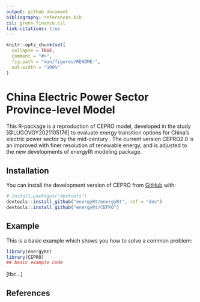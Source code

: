 ```yaml
---
output: github_document
bibliography: references.bib
csl: green-finance.csl
link-citations: true
---
```


<!-- README.md is generated from README.Rmd. Please edit that file -->

```r
knitr::opts_chunk$set(
  collapse = TRUE,
  comment = "#>",
  fig.path = "man/figures/README-",
  out.width = "100%"
)
```

# China Electric Power Sector Province-level Model

<!-- badges: start -->
<!-- badges: end -->

This R-package is a reproduction of CEPRO model, developed in the study [@LUGOVOY2021105176] to evaluate energy transition options for China's electric power sector by the mid-century . The current version CEPRO2.0 is an improved with finer resolution of renewable energy, and is adjusted to the new developments of energyRt modeling package. 

## Installation

You can install the development version of CEPRO from [GitHub](https://github.com/) with:

```r
# install.packages("devtools")
devtools::install_github("energyRt/energyRt", ref = "dev")
devtools::install_github("energyRt/CEPRO")

```

## Example

This is a basic example which shows you how to solve a common problem:

```r
library(energyRt)
library(CEPRO)
## basic example code
```

[tbc...]

## References

